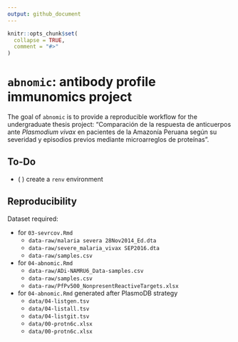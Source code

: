 ```yaml
---
output: github_document
---
```


<!-- README.md is generated from README.Rmd. Please edit that file -->

```r
knitr::opts_chunk$set(
  collapse = TRUE,
  comment = "#>"
)
```

# `abnomic`: antibody profile immunomics project

<!-- badges: start -->
<!-- badges: end -->

The goal of `abnomic` is to provide a reproducible workflow for the undergraduate thesis project: "Comparación de la respuesta de anticuerpos ante _Plasmodium vivax_ en pacientes de la Amazonía Peruana según su severidad y episodios previos mediante microarreglos de proteínas".

## To-Do

- ( ) create a `renv` environment

<!-- - ( ) [MUST] Reproducibility array - request to ADi -->
<!-- - ( ) [MUST] Peptides list - request to ADi -->

## Reproducibility

Dataset required:

+ for `03-sevrcov.Rmd`
  - `data-raw/malaria severa 28Nov2014_Ed.dta`
  - `data-raw/severe_malaria_vivax SEP2016.dta`
  - `data-raw/samples.csv`

+ for `04-abnomic.Rmd`
  - `data-raw/ADi-NAMRU6_Data-samples.csv`
  - `data-raw/samples.csv`
  - `data-raw/PfPv500_NonpresentReactiveTargets.xlsx`

+ for `04-abnomic.Rmd` generated after PlasmoDB strategy
  - `data/04-listgen.tsv`
  - `data/04-listall.tsv`
  - `data/04-listgit.tsv`
  - `data/00-protn6c.xlsx`
  - `data/00-protn6c.xlsx`

<!-- ## Related projects -->

<!-- - paper: epidemiological analysis of original case-control study -->
<!-- - paper: severe pv malaria ab response, only pv | combined pv + pf analysis -->
<!-- - ~~paper: previous exposure ab response (self-report with lot of biases)~~ -->
<!-- - paper: drug treatment related ab response -->

